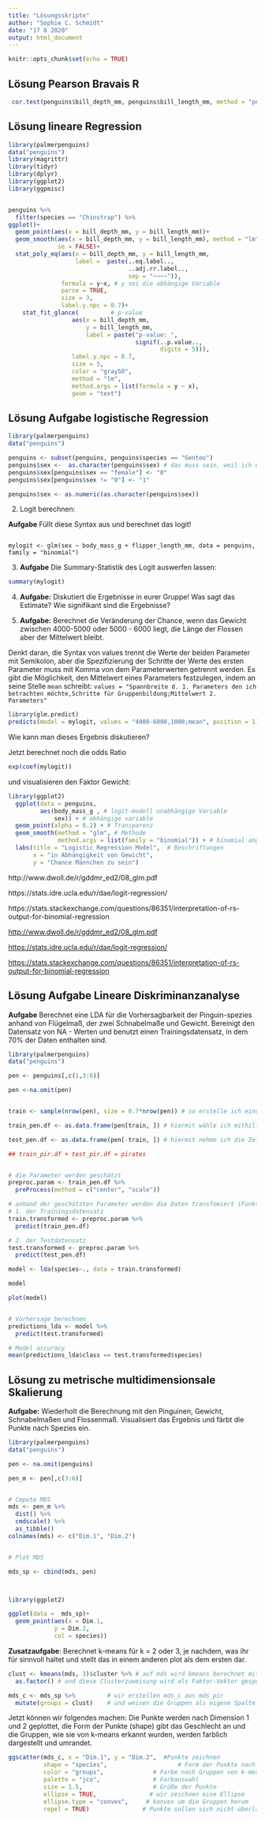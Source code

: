 ```yaml
---
title: "Lösungsskripte"
author: "Sophie C. Schmidt"
date: "17 8 2020"
output: html_document
---
```


```r
knitr::opts_chunk$set(echo = TRUE)
```

## Lösung Pearson Bravais R


```r
 cor.test(penguins$bill_depth_mm, penguins$bill_length_mm, method = "pearson", alternative = "two.sided")
```

## Lösung lineare Regression


```r
library(palmerpenguins)
data("penguins")
library(magrittr)
library(tidyr)
library(dplyr)
library(ggplot2)
library(ggpmisc)


penguins %>%
  filter(species == "Chinstrap") %>%
ggplot()+
  geom_point(aes(x = bill_depth_mm, y = bill_length_mm))+
  geom_smooth(aes(x = bill_depth_mm, y = bill_length_mm), method = "lm",
              se = FALSE)+
  stat_poly_eq(aes(x = bill_depth_mm, y = bill_length_mm, 
                   label =  paste(..eq.label.., 
                                  ..adj.rr.label..,
                                  sep = "~~~~")),
               formula = y~x, # y sei die abhängige Variable
               parse = TRUE,
               size = 3,
               label.y.npc = 0.7)+
    stat_fit_glance(         # p-value 
                  aes(x = bill_depth_mm, 
                      y = bill_length_mm,
                      label = paste("p-value: ",
                                    signif(..p.value.., 
                                           digits = 5))),
                  label.y.npc = 0.7,
                  size = 5,
                  color = "gray50", 
                  method = "lm", 
                  method.args = list(formula = y ~ x),
                  geom = "text")
```

## Lösung Aufgabe logistische Regression

```r
library(palmerpenguins)
data("penguins")

penguins <- subset(penguins, penguins$species == "Gentoo")
penguins$sex <-  as.character(penguins$sex) # das muss sein, weil ich einem Faktor keine anderen Werte geben kann als die, die vorher definiert wurden (female und male)
penguins$sex[penguins$sex == "female"] <- "0"
penguins$sex[penguins$sex != "0"] <- "1"

penguins$sex <- as.numeric(as.character(penguins$sex))

```

2. Logit berechnen: 

**Aufgabe** Füllt diese Syntax aus und berechnet das logit!
```

mylogit <- glm(sex ~ body_mass_g + flipper_length_mm, data = penguins, family = "binomial")

```
3. **Aufgabe** Die Summary-Statistik des Logit auswerfen lassen:

```r


summary(mylogit)

```


4. **Aufgabe:** Diskutiert die Ergebnisse in eurer Gruppe!
Was sagt das Estimate? Wie signifikant sind die Ergebnisse? 

5. **Aufgabe:** Berechnet die Veränderung der Chance, wenn das Gewicht zwischen 4000-5000 oder 5000 - 6000 liegt, die Länge der Flossen aber der Mittelwert bleibt.

Denkt daran, die Syntax von values trennt die Werte der beiden Parameter mit Semikolon, aber die Spezifizierung der Schritte der Werte des ersten Parameter muss mit Komma von dem Parameterwerten getrennt werden. Es gibt die Möglichkeit, den Mittelwert eines Parameters festzulegen, indem an seine Stelle `mean` schreibt: `values = "Spannbreite d. 1. Parameters den ich betrachten möchte,Schritte für Gruppenbildung;Mittelwert 2. Parameters"`

```r
library(glm.predict)
predicts(model = mylogit, values = "4000-6000,1000;mean", position = 1) 

```

Wie kann man dieses Ergebnis diskutieren?

Jetzt berechnet noch die odds Ratio 

```r
exp(coef(mylogit))
```

und visualisieren den Faktor Gewicht:

```r

library(ggplot2)
  ggplot(data = penguins, 
         aes(body_mass_g , # logit-modell unabhängige Variable
             sex)) + # abhängige variable
  geom_point(alpha = 0.2) + # Transparenz
  geom_smooth(method = "glm", # Methode
              method.args = list(family = "binomial")) + # binomial angeben
  labs(title = "Logistic Regression Model",  # Beschriftungen
       x = "in Abhängigkeit von Gewicht", 
       y = "Chance Männchen zu sein")


```


http://www.dwoll.de/r/gddmr_ed2/08_glm.pdf 

https://stats.idre.ucla.edu/r/dae/logit-regression/ 

https://stats.stackexchange.com/questions/86351/interpretation-of-rs-output-for-binomial-regression

<a href="http://www.dwoll.de/r/gddmr_ed2/08_glm.pdf" class="uri">http://www.dwoll.de/r/gddmr_ed2/08_glm.pdf</a>

<a href="https://stats.idre.ucla.edu/r/dae/logit-regression/" class="uri">https://stats.idre.ucla.edu/r/dae/logit-regression/</a>

<a href="https://stats.stackexchange.com/questions/86351/interpretation-of-rs-output-for-binomial-regression" class="uri">https://stats.stackexchange.com/questions/86351/interpretation-of-rs-output-for-binomial-regression</a> 

## Lösung Aufgabe Lineare Diskriminanzanalyse



**Aufgabe** Berechnet eine LDA für die Vorhersagbarkeit der Pinguin-spezies anhand von Flügelmaß, der zwei Schnabelmaße und Gewicht. Bereinigt den Datensatz von NA - Werten und benutzt einen Trainingsdatensatz, in dem 70% der Daten enthalten sind.

```r
library(palmerpenguins)
data("penguins")

pen <- penguins[,c(1,3:6)]

pen <-na.omit(pen)


train <- sample(nrow(pen), size = 0.7*nrow(pen)) # so erstelle ich einen Vektor aus zufällig gewählte Zahlen von 0 bis der Anzahl von Datensätzen im Piratendatensatz in der Größe von von 75% aus der Anzahl von Datensätzen im Piratendatensatz. Ich bekomme also einen Vektor namens "train" mit 750 Zahlen, die zufällig aus dem Bereich von 0 bis 1000 ausgewählt wurden. 

train_pen.df <- as.data.frame(pen[train, ]) # hiermit wähle ich mithilfe der Zufallswerte zufällige Zeilen aus dem Piratendatensatz aus

test_pen.df <- as.data.frame(pen[-train, ]) # hiermit nehme ich die Zeilen aus dem Datensatz, die nicht mit dem Zufallsvektor angesprochen werden (-train)

## train_pir.df + test_pir.df = pirates


# die Parameter werden geschätzt
preproc.param <- train_pen.df %>% 
  preProcess(method = c("center", "scale"))

# anhand der geschätzten Parameter werden die Daten transfomiert (Funktion "predict")
# 1. der Trainingsdatensatz
train.transformed <- preproc.param %>% 
  predict(train_pen.df) 

# 2. der Testdatensatz
test.transformed <- preproc.param %>% 
  predict(test_pen.df)

model <- lda(species~., data = train.transformed)

model
```


```r
plot(model)


# Vorhersage berechnen
predictions_lda <- model %>% 
  predict(test.transformed)

# Model accuracy
mean(predictions_lda$class == test.transformed$species)
```




## Lösung zu metrische multidimensionsale Skalierung

**Aufgabe:** Wiederholt die Berechnung mit den Pinguinen, Gewicht, Schnabelmaßen und Flossenmaß. Visualisiert das Ergebnis und färbt die Punkte nach Spezies ein.


```r


library(palmerpenguins)
data("penguins")

pen <- na.omit(penguins)

pen_m <- pen[,c(3:6)]


# Cmpute MDS
mds <- pen_m %>%
  dist() %>%          
  cmdscale() %>%
  as_tibble()
colnames(mds) <- c("Dim.1", "Dim.2")


# Plot MDS

mds_sp <- cbind(mds, pen)



library(ggplot2)

ggplot(data =  mds_sp)+
  geom_point(aes(x = Dim.1,
             y = Dim.2,
             col = species))

```

**Zusatzaufgabe**: Berechnet k-means für k = 2 oder 3, je nachdem, was ihr für sinnvoll haltet und stellt das in einem anderen plot als dem ersten dar.



```r
clust <- kmeans(mds, 3)$cluster %>% # auf mds wird kmeans berechnet mit k = 2
  as.factor() # und diese Clusterzuweisung wird als Faktor-Vektor gespeichert

mds_c <- mds_sp %>%         # wir erstellen mds_c aus mds_pir
  mutate(groups = clust)    # und weisen die Gruppen als eigene Spalte zu
```


Jetzt können wir folgendes machen: Die Punkte werden nach Dimension 1 und 2 geplottet, die Form der Punkte (shape) gibt das Geschlecht an und die Gruppen, wie sie von k-means erkannt wurden, werden farblich dargestellt und umrandet.

```r
ggscatter(mds_c, x = "Dim.1", y = "Dim.2",  #Punkte zeichnen
          shape = "species",                    # Form der Punkte nach Geschlecht
          color = "groups",              # Farbe nach Gruppen von k-means
          palette = "jco",               # Farbauswahl
          size = 1.5,                    # Größe der Punkte
          ellipse = TRUE,               # wir zeichnen eine Ellipse
          ellipse.type = "convex",     # konvex um die Gruppen herum
          repel = TRUE)               # Punkte sollen sich nicht überlagern
```
